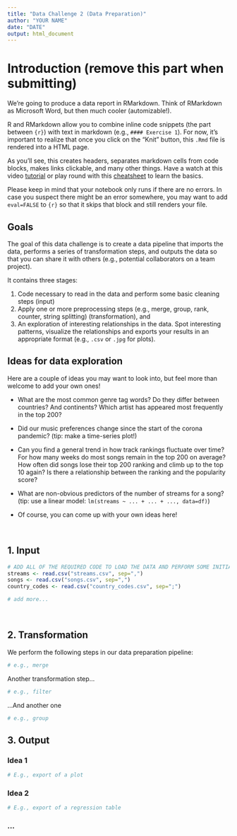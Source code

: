 ```yaml
---
title: "Data Challenge 2 (Data Preparation)"
author: "YOUR NAME"
date: "DATE"
output: html_document
---
```


# Introduction (remove this part when submitting)

We're going to produce a data report in RMarkdown. Think of RMarkdown as Microsoft Word, but then much cooler (automizable!).

R and RMarkdown allow you to combine inline code snippets (the part between ```{r}```) with text in markdown (e.g., `#### Exercise 1`). For now, it's important to realize that once you click on the "Knit" button, this `.Rmd` file is rendered into a HTML page. 

As you'll see, this creates headers, separates markdown cells from code blocks, makes links clickable, and many other things. Have a watch at this video [tutorial](https://www.youtube.com/watch?v=tKUufzpoHDE) or play round with this [cheatsheet](https://rstudio.com/wp-content/uploads/2015/02/rmarkdown-cheatsheet.pdf) to learn the basics. 

Please keep in mind that your notebook only runs if there are no errors. In case you suspect there might be an error somewhere, you may want to add `eval=FALSE` to `{r}` so that it skips that block and still renders your file.

## Goals

The goal of this data challenge is to create a data pipeline that imports the data, performs a series of transformation steps, and outputs the data so that you can share it with others (e.g., potential collaborators on a team project).

It contains three stages:

1) Code necessary to read in the data and perform some basic cleaning steps (input)
2) Apply one or more preprocessing steps (e.g., merge, group, rank, counter, string splitting) (transformation), and
3) An exploration of interesting relationships in the data. Spot interesting patterns, visualize the relationships and exports your results in an appropriate format (e.g., `.csv` or `.jpg` for plots).

## Ideas for data exploration

Here are a couple of ideas you may want to look into, but feel more than welcome to add your own ones!

* What are the most common genre tag words? Do they differ between countries? And continents? Which artist has appeared most frequently in the top 200? 

* Did our music preferences change since the start of the corona pandemic? (tip: make a time-series plot!)

* Can you find a general trend in how track rankings fluctuate over time? For how many weeks do most songs remain in the top 200 on average? How often did songs lose their top 200 ranking and climb up to the top 10 again? Is there a relationship between the ranking and the popularity score? 

* What are non-obvious predictors of the number of streams for a song? (tip: use a linear model: `lm(streams ~ ... + ... + ..., data=df)`)

* Of course, you can come up with your own ideas here!


\

## 1. Input

```r

# ADD ALL OF THE REQUIRED CODE TO LOAD THE DATA AND PERFORM SOME INITIAL CLEANING STEPS THAT ARE REQUIRED TO RUN THIS DOCUMENT
streams <- read.csv("streams.csv", sep=",")
songs <- read.csv("songs.csv", sep=",")
country_codes <- read.csv("country_codes.csv", sep=";")

# add more...
```

\ 

## 2. Transformation

We perform the following steps in our data preparation pipeline:

```r

# e.g., merge

```

Another transformation step...

```r
# e.g., filter
```

...And another one

```r
# e.g., group
```

## 3. Output

### Idea 1

```r
# E.g., export of a plot
```

### Idea 2

```r
# E.g., export of a regression table
```

### ...
